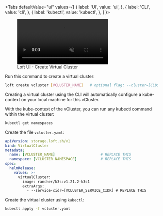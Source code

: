 
<Tabs
  defaultValue="ui"
  values={[
    { label: 'UI', value: 'ui', },
    { label: 'CLI', value: 'cli', },
    { label: 'kubectl', value: 'kubectl', },
  ]
}>
<TabItem value="ui">

<figure class="frame">
  <video controls loop autoplay="true" muted>
    <source src="/docs/media/ui/vclusters/create-vcluster.mp4" type="video/mp4" />
  </video>
  <figcaption>Loft UI - Create Virtual Cluster</figcaption>
</figure>

</TabItem>
<TabItem value="cli">

Run this command to create a virtual cluster:
```bash
loft create vcluster [VCLUSTER_NAME]   # optional flag: --cluster=[CLUSTER_NAME]
```

Creating a virtual cluster using the CLI will automatically configure a kube-context on your local machine for this vCluster.

With the kube-context of the vCluster, you can run any kubectl command within the virtual cluster:
```bash
kubectl get namespaces
```

</TabItem>
<TabItem value="kubectl">

Create the file `vcluster.yaml`:
```yaml
apiVersion: storage.loft.sh/v1
kind: VirtualCluster
metadata:
  name: [VCLUSTER_NAME]                     # REPLACE THIS
  namespace: [VCLUSTER_NAMESPACE]           # REPLACE THIS
spec:
  helmRelease:
    values: >-
      virtualCluster:
        image: rancher/k3s:v1.21.2-k3s1
        extraArgs:
          - --service-cidr=[VCLUSTER_SERVICE_CIDR] # REPLACE THIS
```

Create the virtual cluster using `kubectl`:
```bash
kubectl apply -f vcluster.yaml
```

</TabItem>
</Tabs>